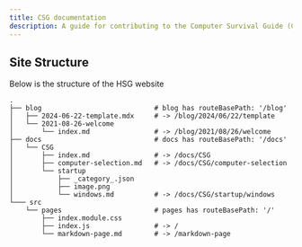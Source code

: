 ```yaml
---
title: CSG documentation 
description: A guide for contributing to the Computer Survival Guide (CSG) section.
---
```


## Site Structure

Below is the structure of the HSG website

``` 
.
├── blog                            # blog has routeBasePath: '/blog'
│   ├── 2024-06-22-template.mdx     # -> /blog/2024/06/22/template
│   └── 2021-08-26-welcome
│       └── index.md                # -> /blog/2021/08/26/welcome
├── docs                            # docs has routeBasePath: '/docs'
│   └── CSG
│       ├── index.md                # -> /docs/CSG
│       ├── computer-selection.md   # -> /docs/CSG/computer-selection
│       └── startup
│           ├── _category_.json
│           ├── image.png
│           └── windows.md          # -> /docs/CSG/startup/windows
└─── src
    └── pages                       # pages has routeBasePath: '/'
        ├── index.module.css
        ├── index.js                # -> /
        └── markdown-page.md        # -> /markdown-page

```

